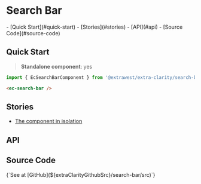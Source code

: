 


<style>
 { docsStylePatch }
</style>

<Meta
  of={ComponentStories}
  name="Overview"
/>

# Search Bar

<div className="table-of-contents">
  - [Quick Start](#quick-start)
  - [Stories](#stories)
  - [API](#api)
  - [Source Code](#source-code)
</div>

## Quick Start

> **Standalone component**: yes

```typescript
import { EcSearchBarComponent } from '@extrawest/extra-clarity/search-bar'
```
```html
<ec-search-bar />
```

## Stories

* [The component in isolation](/story/components-search-bar--component-itself-story)

## API

<ArgTypes sort="requiredFirst" />

## Source Code

<Markdown>
  {`See at [GitHub](${extraClarityGithubSrc}/search-bar/src)`}
</Markdown>
